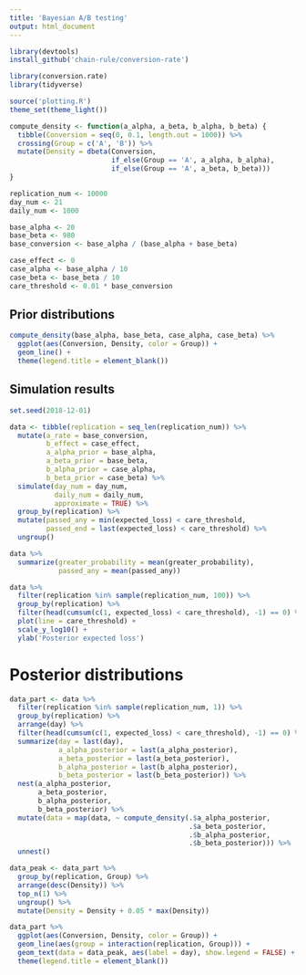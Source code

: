 ```yaml
---
title: 'Bayesian A/B testing'
output: html_document
---
```


```r
library(devtools)
install_github('chain-rule/conversion-rate')

library(conversion.rate)
library(tidyverse)

source('plotting.R')
theme_set(theme_light())
```

```r
compute_density <- function(a_alpha, a_beta, b_alpha, b_beta) {
  tibble(Conversion = seq(0, 0.1, length.out = 1000)) %>%
  crossing(Group = c('A', 'B')) %>%
  mutate(Density = dbeta(Conversion,
                         if_else(Group == 'A', a_alpha, b_alpha),
                         if_else(Group == 'A', a_beta, b_beta)))
}
```

```r
replication_num <- 10000
day_num <- 21
daily_num <- 1000

base_alpha <- 20
base_beta <- 980
base_conversion <- base_alpha / (base_alpha + base_beta)

case_effect <- 0
case_alpha <- base_alpha / 10
case_beta <- base_beta / 10
care_threshold <- 0.01 * base_conversion
```

## Prior distributions

```r
compute_density(base_alpha, base_beta, case_alpha, case_beta) %>%
  ggplot(aes(Conversion, Density, color = Group)) +
  geom_line() +
  theme(legend.title = element_blank())
```

## Simulation results

```r
set.seed(2018-12-01)

data <- tibble(replication = seq_len(replication_num)) %>%
  mutate(a_rate = base_conversion,
         b_effect = case_effect,
         a_alpha_prior = base_alpha,
         a_beta_prior = base_beta,
         b_alpha_prior = case_alpha,
         b_beta_prior = case_beta) %>%
  simulate(day_num = day_num,
           daily_num = daily_num,
           approximate = TRUE) %>%
  group_by(replication) %>%
  mutate(passed_any = min(expected_loss) < care_threshold,
         passed_end = last(expected_loss) < care_threshold) %>%
  ungroup()

data %>%
  summarize(greater_probability = mean(greater_probability),
            passed_any = mean(passed_any))
```

```r
data %>%
  filter(replication %in% sample(replication_num, 100)) %>%
  group_by(replication) %>%
  filter(head(cumsum(c(1, expected_loss) < care_threshold), -1) == 0) %>%
  plot(line = care_threshold) +
  scale_y_log10() +
  ylab('Posterior expected loss')
```

# Posterior distributions

```r
data_part <- data %>%
  filter(replication %in% sample(replication_num, 1)) %>%
  group_by(replication) %>%
  arrange(day) %>%
  filter(head(cumsum(c(1, expected_loss) < care_threshold), -1) == 0) %>%
  summarize(day = last(day),
            a_alpha_posterior = last(a_alpha_posterior),
            a_beta_posterior = last(a_beta_posterior),
            b_alpha_posterior = last(b_alpha_posterior),
            b_beta_posterior = last(b_beta_posterior)) %>%
  nest(a_alpha_posterior,
       a_beta_posterior,
       b_alpha_posterior,
       b_beta_posterior) %>%
  mutate(data = map(data, ~ compute_density(.$a_alpha_posterior,
                                            .$a_beta_posterior,
                                            .$b_alpha_posterior,
                                            .$b_beta_posterior))) %>%
  unnest()

data_peak <- data_part %>%
  group_by(replication, Group) %>%
  arrange(desc(Density)) %>%
  top_n(1) %>%
  ungroup() %>%
  mutate(Density = Density + 0.05 * max(Density))

data_part %>%
  ggplot(aes(Conversion, Density, color = Group)) +
  geom_line(aes(group = interaction(replication, Group))) +
  geom_text(data = data_peak, aes(label = day), show.legend = FALSE) +
  theme(legend.title = element_blank())
```
